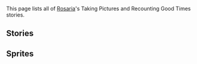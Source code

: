{{Unofficial Translation}}
This page lists all of [[Rosaria]]'s Taking Pictures and Recounting Good Times stories.

==Stories==
{{TPRGT Stories by Category Table}}

==Sprites==
{{Files by Category Gallery|Taking Pictures and Recounting Good Times Sprites & Rosaria Images}}